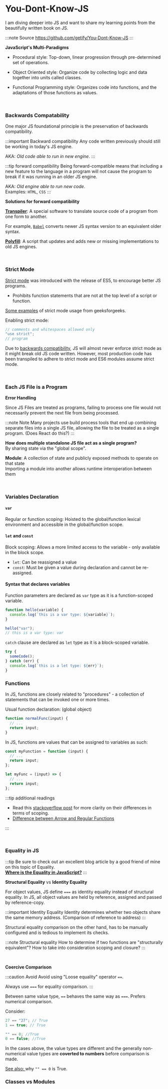 # You-Dont-Know-JS

I am diving deeper into JS and want to share my learning points from the beautifully written book on JS.

:::note Source
https://github.com/getify/You-Dont-Know-JS
:::

**JavaScript's Multi-Paradigms**

- Procedural style: Top-down, linear progression through pre-determined set of operations.

- Object Oriented style: Organize code by collecting logic and data together into units called classes.
- Functional Programming style: Organizes code into functions, and the adaptations of those functions as values.

<br />

### Backwards Compatability

One major JS foundational principle is the preservation of backwards compatibility.

:::important Backward compatibility
Any code written previously should still be working in today's JS engine.

AKA: _Old code able to run in new engine_.
:::

:::tip forward compatibility
Being forward-compatible means that including a new feature to the language in a program will not cause the program to break if
it was running in an older JS engine.

AKA: _Old engine able to run new code_. <br/>
Examples: `HTML`, `CSS`
:::

**Solutions for forward compatibility**

[**Transpiler**](https://scotch.io/tutorials/javascript-transpilers-what-they-are-why-we-need-them): A special software to translate source code of a program from one form to another.

For example, [`Babel`](https://babeljs.io/) converts newer JS syntax version to an equivalent older syntax.

[**Polyfill**](https://javascript.info/polyfills#polyfills): A script that updates and adds new or missing implementations to old JS engines.

<br />

### Strict Mode

[Strict mode](https://developer.mozilla.org/en-US/docs/Web/JavaScript/Reference/Strict_mode) was introduced with the release of ES5, to encourage better JS programs.

- Prohibits function statements that are not at the top level of a script or function.

[Some examples](https://www.geeksforgeeks.org/strict-mode-javascript/) of strict mode usage from geeksforgeeks.

Enabling strict mode:

```js
// comments and whitespaces allowed only
"use strict";
// program
```

Due to [backwards compatibility](#backwards-compatability), JS will almost never enforce strict mode as it might break old JS code written.
However, most production code has been transpiled to adhere to strict mode and ES6 modules assume strict mode.

<br />

### Each JS File is a Program

**Error Handling**

Since JS Files are treated as programs, failing to process one file would not necessarily prevent the next file from
being processed.

:::note Note
Many projects use build process tools that end up combining separate files into a single JS file, allowing
the file to be treated as a single program. (Does React do this?)
:::

**How does multiple standalone JS file act as a single program?** <br/>
By sharing state via the "global scope".

**Module**: A collection of state and publicly exposed methods to operate on that state <br/>
Importing a module into another allows runtime interoperation between them

<br />

### Variables Declaration

#### `var`

Regular or function scoping: Hoisted to the global/function lexical environment and accessible in the global/function scope.

#### `let` and `const`

Block scoping: Allows a more limited access to the variable - only available in the block scope.

- `let`: Can be reassigned a value
- `const`: Must be given a value during declaration and cannot be re-assigned.

#### Syntax that declares variables

Function parameters are declared as `var` type as it is a function-scoped variable.

```js
function hello(variable) {
  console.log(`this is a var type: ${variable}`);
}

hello("var");
// this is a var type: var
```

`catch` clause are declared as `let` type as it is a block-scoped variable.

```js
try {
  someCode();
} catch (err) {
  console.log(`this is a let type: ${err}`);
}
```

### Functions

In JS, functions are closely related to "procedures" - a collection of statements that can be invoked one or more times.

Usual function declaration: (global object)

```js
function normalFunc(input) {
  // ...
  return input;
}
```

In JS, functions are values that can be assigned to variables as such:

```js
const myFunction = function (input) {
  // ...
  return input;
};

let myFunc = (input) => {
  // ...
  return input;
};
```

:::tip additional readings

- Read this [stackoverflow post](https://stackoverflow.com/questions/336859/var-functionname-function-vs-function-functionname) for more clarity on their differences in terms of scoping.
- [Difference between Arrow and Regular Functions](https://dmitripavlutin.com/differences-between-arrow-and-regular-functions/)

:::

<br />

### Equality in JS

:::tip
Be sure to check out an excellent blog article by a good friend of mine on this topic of Equality.<br/>
[**Where is the Equality in JavaScript?**](https://siawsam.wordpress.com/2020/08/16/equality-in-javascript/)
:::

**Structural Equality** vs **Identity Equality**

For object values, JS define `===` as identity equality instead of structural equality.
In JS, all object values are held by reference, assigned and passed by reference-copy.

<!-- TODO Elaborate on Values vs Reference -->

:::important Identity Equality
Identity determines whether two objects share the same memory address. (Comparison of reference to address)
:::

Structural equality comparison on the other hand, has to be manually configured and is tedious to implement its checks.

:::note Structural equality
How to determine if two functions are "structurally equivalent"? How to take into consideration scoping and closure?
:::

<br />

**Coercive Comparison**

:::caution Avoid
Avoid using "Loose equality" operator `==`.

Always use `===` for equality comparison.
:::

Between same value type, `==` behaves the same way as `===`. Prefers numerical comparison.

Consider:

```js
27 == "27"; // True
1 == true; // True

"" == 0; //True
0 == false; //True
```

In the cases above, the value types are different and the generally non-numerical value types are **coverted to numbers** before comparison is made.

[See also: ](https://stackoverflow.com/questions/7605011/why-is-0-true-in-javascript) why `"" == 0` is True.

### Classes vs Modules

